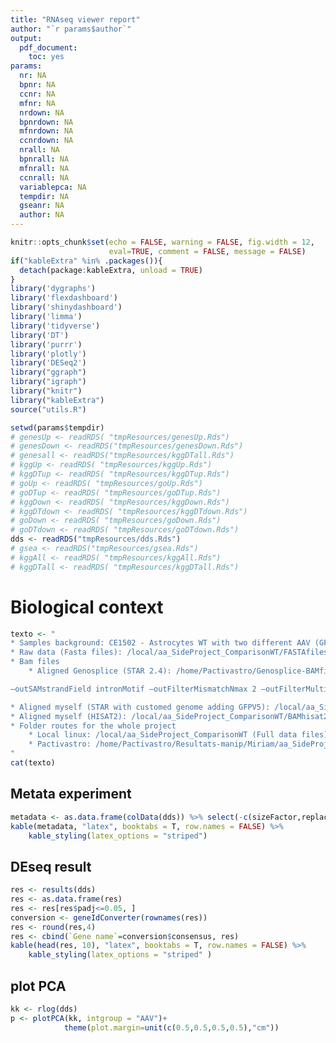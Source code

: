 ```yaml
---
title: "RNAseq viewer report"
author: "`r params$author`"
output: 
  pdf_document: 
    toc: yes
params:
  nr: NA
  bpnr: NA
  ccnr: NA
  mfnr: NA
  nrdown: NA
  bpnrdown: NA
  mfnrdown: NA
  ccnrdown: NA
  nrall: NA
  bpnrall: NA
  mfnrall: NA
  ccnrall: NA
  variablepca: NA
  tempdir: NA
  gseanr: NA
  author: NA
---
```


```r
knitr::opts_chunk$set(echo = FALSE, warning = FALSE, fig.width = 12,
                      eval=TRUE, comment = FALSE, message = FALSE)
if("kableExtra" %in% .packages()){
  detach(package:kableExtra, unload = TRUE)
}
library('dygraphs')
library('flexdashboard')
library('shinydashboard')
library('limma')
library('tidyverse')
library('DT')
library('purrr')
library('plotly')
library('DESeq2')
library("ggraph")
library("igraph")
library("knitr")
library("kableExtra")
source("utils.R")
```

```r
setwd(params$tempdir)
# genesUp <- readRDS( "tmpResources/genesUp.Rds")
# genesDown <- readRDS("tmpResources/genesDown.Rds")
# genesall <- readRDS("tmpResources/kggDTall.Rds")
# kggUp <- readRDS( "tmpResources/kggUp.Rds")
# kggDTup <- readRDS( "tmpResources/kggDTup.Rds")
# goUp <- readRDS( "tmpResources/goUp.Rds")
# goDTup <- readRDS( "tmpResources/goDTup.Rds")
# kggDown <- readRDS( "tmpResources/kggDown.Rds")
# kggDTdown <- readRDS( "tmpResources/kggDTdown.Rds")
# goDown <- readRDS( "tmpResources/goDown.Rds")
# goDTdown <- readRDS( "tmpResources/goDTdown.Rds")
dds <- readRDS("tmpResources/dds.Rds")
# gsea <- readRDS("tmpResources/gsea.Rds")
# kggAll <- readRDS( "tmpResources/kggAll.Rds")
# kggDTall <- readRDS( "tmpResources/kggDTall.Rds")
```


# Biological context

```r

texto <- "
* Samples background: CE1502 - Astrocytes WT with two different AAV (GFP vs SOCS3) extracted from the Kelly AD project.
* Raw data (Fasta files): /local/aa_SideProject_ComparisonWT/FASTAfiles
* Bam files
    * Aligned Genosplice (STAR 2.4): /home/Pactivastro/Genosplice-BAMfiles (All) or /local/aa_SideProject_ComparisonWT/BAMstar (subset)

–outSAMstrandField intronMotif –outFilterMismatchNmax 2 –outFilterMultimapNmax 10 –outSAMunmapped Within –outSAMtype BAM SortedByCoordinate –outStd BAM_SortedByCoordinate –genomeLoad NoSharedMemory –chimSegmentMin 15

* Aligned myself (STAR with customed genome adding GFPV5): /local/aa_SideProject_ComparisonWT/CUSTOM
* Aligned myself (HISAT2): /local/aa_SideProject_ComparisonWT/BAMhisat2
* Folder routes for the whole project
    * Local linux: /local/aa_SideProject_ComparisonWT (Full data files)
    * Pactivastro: /home/Pactivastro/Resultats-manip/Miriam/aa_SideProject_ComparisonWT (Only reports)
"
cat(texto)
```

## Metata experiment

```r

metadata <- as.data.frame(colData(dds)) %>% select(-c(sizeFactor,replaceable))
kable(metadata, "latex", booktabs = T, row.names = FALSE) %>%
    kable_styling(latex_options = "striped")
```

## DEseq result

```r
res <- results(dds)
res <- as.data.frame(res)
res <- res[res$padj<=0.05, ]
conversion <- geneIdConverter(rownames(res))
res <- round(res,4)
res <- cbind(`Gene name`=conversion$consensus, res)
kable(head(res, 10), "latex", booktabs = T, row.names = FALSE) %>%
    kable_styling(latex_options = "striped" )
```

## plot PCA

```r
kk <- rlog(dds)
p <- plotPCA(kk, intgroup = "AAV")+
            theme(plot.margin=unit(c(0.5,0.5,0.5,0.5),"cm"))
```



